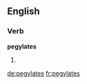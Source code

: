 ==English==

===Verb===
'''pegylates'''

# {{third-person singular of|[[pegylate]]}}

[[de:pegylates]]
[[fr:pegylates]]